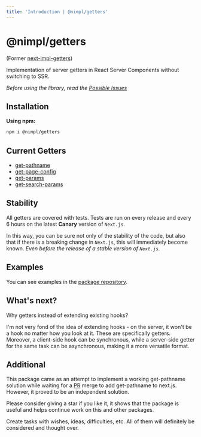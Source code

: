 ```yaml
---
title: 'Introduction | @nimpl/getters'
---
```



# @nimpl/getters

<PackageLinks npmName="@nimpl/getters" githubName="nimpl-getters" />

(Former [next-impl-getters](https://www.npmjs.com/package/next-impl-getters))

Implementation of server getters in React Server Components without switching to SSR.

*Before using the library, read the [Possible Issues](/getters/possible-issues)*

## Installation

**Using npm:**
```sh npm2yarn copy
npm i @nimpl/getters
```

## Current Getters

* [get-pathname](/getters/current-getters/get-pathname)
* [get-page-config](/getters/current-getters/get-page-config)
* [get-params](/getters/current-getters/get-params)
* [get-search-params](/getters/current-getters/get-search-params)

## Stability

All getters are covered with tests. Tests are run on every release and every 6 hours on the latest **Canary** version of `Next.js`.

In this way, you can be sure not only of the stability of the code, but also that if there is a breaking change in `Next.js`, this will immediately become known. *Even before the release of a stable version of `Next.js`.*

## Examples

You can see examples in the [package repository](https://github.com/vordgi/nimpl-getters/tree/main/examples).

## What's next?

Why getters instead of extending existing hooks?

I'm not very fond of the idea of extending hooks - on the server, it won't be a hook no matter how you look at it. These are specifically getters. Moreover, a client-side hook can be synchronous, while a server-side getter for the same task can be asynchronous, making it a more versatile format.

## Additional

This package came as an attempt to implement a working get-pathname solution while waiting for a [PR](https://github.com/vercel/next.js/pull/59909) merge to add get-pathname to next.js. However, it proved to be an independent solution.

Please consider giving a star if you like it, it shows that the package is useful and helps continue work on this and other packages.

Create tasks with wishes, ideas, difficulties, etc. All of them will definitely be considered and thought over.
